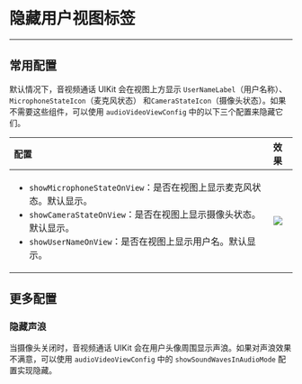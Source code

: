 # 隐藏用户视图标签

- - -

## 常用配置

默认情况下，音视频通话 UIKit 会在视图上方显示 `UserNameLabel`（用户名称）、`MicrophoneStateIcon`（麦克风状态） 和`CameraStateIcon`（摄像头状态）。如果不需要这些组件，可以使用 `audioVideoViewConfig` 中的以下三个配置来隐藏它们。

| 配置                                                                                                                                                                                                                                                            | 效果                                                                                                                                                 |
| :-------------------------------------------------------------------------------------------------------------------------------------------------------------------------------------------------------------------------------------------------------------- | :--------------------------------------------------------------------------------------------------------------------------------------------------- |
| <ul><li><code>showMicrophoneStateOnView</code>：是否在视图上显示麦克风状态。默认显示。</li><li><code>showCameraStateOnView</code>：是否在视图上显示摄像头状态。默认显示。</li><li><code>showUserNameOnView</code>：是否在视图上显示用户名。默认显示。</li></ul> | <Frame width="256" height="auto" caption=""><img src="https://storage.zego.im/sdk-doc/Pics/ZegoUIKit/Flutter/_normal_switch_30_label.png" /></Frame> |


## 更多配置

### 隐藏声浪

当摄像头关闭时，音视频通话 UIKit 会在用户头像周围显示声浪。如果对声浪效果不满意，可以使用 `audioVideoViewConfig` 中的 `showSoundWavesInAudioMode` 配置实现隐藏。
